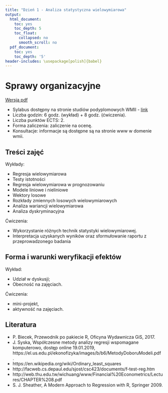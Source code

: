 ```yaml
---
title: "Dzień 1 - Analiza statystyczna wielowymiarowa"
output:
  html_document:
    toc: yes
    toc_depth: 5
    toc_float:
      collapsed: no
      smooth_scroll: no
  pdf_document:
    toc: yes
    toc_depth: '5'
header-includes: \usepackage[polish]{babel}
---
```

<style type="text/css">
.title {
  display: none;
}

.table {
    width:70%;
}

#getting-started img {
  margin-right: 10px;
}

</style>



# Sprawy organizacyjne

[Wersja pdf](sprawyorganizacyjne.pdf) 

* Sylabus dostępny na stronie studiów podyplomowych WMII - [link](http://wmii.uwm.edu.pl/psi/sites/default/files/styles/10_analiza_statystyczna_wielowymiarowa.pdf)
* Liczba godzin: 6 godz. (wykład) + 8 godz. (ćwiczenia).
* Liczba punktów ECTS: 2.
* Forma zaliczenia: zaliczenie na ocenę.
* Konsultacje: informacje są dostępne są na stronie www w domenie wmii.

## Treści zajęć

Wykłady:

* Regresja wielowymiarowa
* Testy istotności
* Regresja wielowymiarowa w prognozowaniu
* Modele liniowe i nieliniowe
* Wektory losowe
* Rozkłady zmiennych losowych wielowymiarowych
* Analiza wariancji wielowymiarowa
* Analiza dyskryminacyjna


Ćwiczenia:

* Wykorzystanie różnych technik statystyki wielowymiarowej.
* Interpretacja uzyskanych wyników oraz sformułowanie raportu z przeprowadzonego badania


## Forma i warunki weryfikacji efektów

Wykład:

* Udział w dyskusji;
* Obecność na zajęciach.

Ćwiczenia: 

* mini-projekt, 
* aktywność na zajęciach.


## Literatura

* P. Biecek, Przewodnik po pakiecie R, Oficyna Wydawnicza GiS, 2017.
* J. Syska, Współczesne metody analizy regresji wspomagane komputerowo,  dostęp online 19.01.2019, https://el.us.edu.pl/ekonofizyka/images/b/b6/MetodyDoboruModeli.pdf .
* https://en.wikipedia.org/wiki/Ordinary_least_squares
* http://facweb.cs.depaul.edu/sjost/csc423/documents/f-test-reg.htm
* http://web.thu.edu.tw/wichuang/www/Financial%20Econometrics/Lectures/CHAPTER%208.pdf
* S. J. Sheather, A Modern Approach to Regression with R, Springer 2009.




</div>

